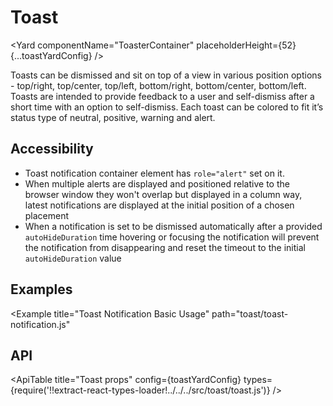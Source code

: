 <!--
Copyright (c) 2018-2020 Uber Technologies, Inc.

This source code is licensed under the MIT license found in the
LICENSE file in the root directory of this source tree.
-->





# Toast

<Yard
  componentName="ToasterContainer"
  placeholderHeight={52}
  {...toastYardConfig}
/>

Toasts can be dismissed and sit on top of a view in various position options - top/right, top/center,
top/left, bottom/right, bottom/center, bottom/left. Toasts are intended to provide feedback to a user
and self-dismiss after a short time with an option to self-dismiss. Each toast can be colored to fit
it’s status type of neutral, positive, warning and alert.

## Accessibility

- Toast notification container element has `role="alert"` set on it.
- When multiple alerts are displayed and positioned relative to the browser window they won't overlap but displayed in a column way, latest notifications are displayed at the initial position of a chosen placement
- When a notification is set to be dismissed automatically after a provided `autoHideDuration` time hovering or focusing the notification will prevent the notification from disappearing and reset the timeout to the initial `autoHideDuration` value

## Examples

<Example
  title="Toast Notification Basic Usage"
  path="toast/toast-notification.js"
>
  <ToastNotification />
</Example>

## API

<ApiTable
  title="Toast props"
  config={toastYardConfig}
  types={require('!!extract-react-types-loader!../../../src/toast/toast.js')}
/>

<Exports component={ToastExports} title="Toast exports" path="baseui/toast" />
